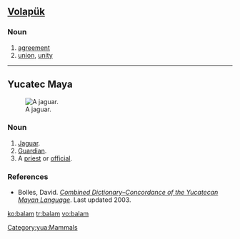 ==[[Volapük]]==

===Noun===
{{infl|vo|noun}}

# [[agreement]]
# [[union]], [[unity]]

----

==Yucatec Maya==
[[Image:Standing jaguar.jpg|thumb|right|A jaguar.]]

===Noun===
{{infl|yua|noun|plural|balamoob}}

# [[jaguar|Jaguar]].
# [[guardian|Guardian]].
# A [[priest]] or [[official]].

===References===
* Bolles, David. ''[http://www.famsi.org/reports/96072/index.html Combined Dictionary–Concordance of the Yucatecan Mayan Language]''. Last updated 2003.

[[Category:yua:Mammals]]

[[ko:balam]]
[[tr:balam]]
[[vo:balam]]